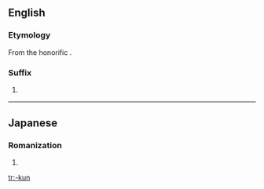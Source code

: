 ==English==

===Etymology===
From the {{etyl|ja|en}} honorific {{term|くん|lang=ja}}.

===Suffix===
{{en-suffix}}

# {{cx|anime and manga fandom|lang=en}} {{non-gloss definition|Appended to a young man's name or nickname to indicate familiarity.}}

----

==Japanese==

===Romanization===
{{ja-romaji}}

# {{ja-romanization of|くん}}

[[tr:-kun]]
